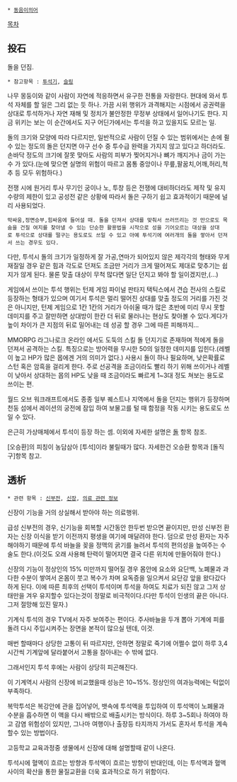  * [[동음이의어]]

[[목차]]

== 投石 ==

돌을 던짐. 

 * 참고항목 : [[투석기]], [[슬링]]

나무 몽둥이와 같이 사람이 자연에 적응하면서 유구한 전통을 자랑한다. 현대에 와서 투석 자체를 할 일은 그리 없는 듯 하나. 가끔 시위 행위가 과격해지는 시점에서 공권력을 상대로 투석하거나 자연 재해 및 정치가 불안정한 무정부 상태에서 일어나기도 한다. 지금 위키는 보는 이 순간에서도 지구 어딘가에서는 투석을 하고 있을지도 모르는 일.

돌의 크기와 모양에 따라 다르지만, 일반적으로 사람이 던질 수 있는 범위에서는 손에 쥘 수 있는 정도의 돌은 던지면 야구 선수 중 투수급 완력을 가지지 않고 있다고 하더라도. 손바닥 정도의 크기에 잘못 맞아도 사람의 피부가 찢어지거나 뼈가 깨지거나 금이 가는 수 가 있다.(눈에 맞으면 실명의 위험이 따르고 몸통 중앙이나 무릎,팔꿈치,어깨,허리,척추 등 모두 위험하다.)

전쟁 시에 원거리 투사 무기인 궁이나 노, 투창 등은 전쟁에 대비하더라도 제작 및 유지 수량의 제한이 있고 공성전 같은 상황에 따라서 돌은 구하기 쉽고 효과적이기 때문에 널리 사용되었다.

 막싸움,정면승부,힘싸움에 들어설 때. 돌을 던져서 상대를 맞춰서 쓰러뜨리는 것 만으로도 목숨을 건질 여지를 찾아낼 수 있는 단순한 활용법을 시작으로 성을 기어오르는 대상을 상대로 투석으로 상대를 떨구는 용도로도 쓰일 수 있고 아예 투석기에 여러개의 돌을 쌓아서 던져서 쓰는 경우도 있다.

다만, 투석시 돌의 크기가 일정하게 잘 가공,연마가 되어있지 않은 제각각의 형태와 무게 재질일 경우 같은 힘과 각도로 던져도 조금만 거리가 크게 떨어져도 제대로 맞추기는 쉽지가 않게 된다. 물론 맞출 대상이 무척 많다면 일단 던지고 봐야 할 일이겠지만,(...)

게임에서 쓰이는 투석 행위는 턴제 게임 파이널 판타지 택틱스에서 견습 전사의 스킬로 등장하는 형태가 있으며 여기서 투석은 멀리 떨어진 상대를 맞출 정도의 거리를 가진 것은 아니지만, 턴제 게임으로 1칸 1칸의 거리가 아쉬울 때가 많은 초반에 미리 무시 못할 데미지를 주고 잘만하면 상대방이 한칸 더 뒤로 물러나는 현상도 찾아볼 수 있다.게다가 높이 차이가 큰 지점의 뒤로 밀어내는 데 성공 할 경우 그에 따른 피해까지...

MMORPG 라그나로크 온라인 에서도 도둑의 스킬 돌 던지기로 존재하며 적에게 돌을 던져서 공격하는 스킬. 특징으로는 방어력을 무시한 50의 일정한 데미지를 입힌다.(레벨이 높고 HP가 많은 몹에겐 거의 의미가 없다.) 사용시 돌이 하나 필요하며, 낮은확률로 스턴 혹은 암흑을 걸리게 한다. 주로 선공격을 조금이라도 빨리 하기 위해 쓰이거나 레벨이 낮아서 상대하는 몹의 HP도 낮을 때 조금이라도 빠르게 1~3대 정도 쳐보는 용도로 쓰이는 편.

월드 오브 워크래프트에서도 종종 일부 퀘스트나 지역에서 돌을 던지는 행위가 등장하며 천둥 섬에서 레이션의 궁전에 잠입 하여 보물고를 털 때 함정을 작동 시키는 용도로도 쓰일 수 있다.

은근히 가상매체에서 투석이 등장 하는 셈. 이외에 자세한 설명은 [[돌]] 항목 참조.

[오승환]의 피칭이 농담삼아 [투석]이라 불릴때가 많다. 자세한건 오승환 항목과 [돌직구]항목 참고.

== 透析 ==
 * 관련 항목 : [[신부전]], [[신장]], [[의료 관련 정보]]

신장이 기능을 거의 상실해서 받아야 하는 의료행위.

급성 신부전의 경우, 신기능을 회복할 시간동안 한두번 받으면 끝이지만, 만성 신부전 환자는 신장 이식을 받기 이전까지 평생을 여기에 매달려야 한다. 덤으로 만성 환자는 자주해야하기 때문에 투석 바늘을 꽂을 정맥의 굵기를 늘려서 투석의 편의성을 높여주는 수술도 한다.(이것도 오래 사용해 탄력이 떨어지면 결국 다른 위치에 만들어줘야 한다.)

신장의 기능이 정상인의 15% 미만까지 떨어질 경우 몸안에 요소와 요단백, 노폐물과 과다한 수분이 쌓여서 온몸이 붓고 복수가 차며 요독증을 일으켜서 요단강 앞을 왔다갔다 하게 된다. 이에 따른 최후의 선택이 투석이며 투석을 하여도 치료가 되진 않고 그저 상태만을 겨우 유지할수 있다는것이 정말로 비극적이다.(다만 투석이 인생의 끝은 아니다. 그저 절망해 있진 말자.)

기계식 투석의 경우 TV에서 자주 보여주는 편이다. 주사바늘을 두개 뽑아 기계에 피를 돌려 다시 주입시켜주는 장면을 본적이 많으실 텐데, 이것.

매번 할때마다 상당한 고통이 뒤 따르지만, 안하면 정말로 죽기에 어쩔수 없이 하루 3,4시간씩 기계앞에 달라붙어서 고통을 참아내는 수 밖에 없다.

그래서인지 투석 후에는 사람이 상당히 피곤해진다.

이 기계역시 사람의 신장에 비교했을때 성능은 10~15%. 정상인의 여과능력에는 턱없이 부족하다.

복막투석은 복강안에 관을 집어넣어, 뱃속에 투석액을 투입하여 이 투석액이 노폐물과 수분을 흡수하면 이 액을 다시 배밖으로 배출시키는 방식이다. 하루 3~5회나 하여야 하고 감염 위험성이 있지만, 그나마 여행이나 출장등 타지까지 가서도 혼자서 투석을 계속할수 있는 방법이다.

고등학교 교육과정중 생물에서 신장에 대해 설명할때 같이 나온다.

투석시에 혈액이 흐르는 방향과 투석액이 흐르는 방향이 반대인데, 이는 투석액과 혈액사이의 확산을 통한 물질교환을 더욱 효과적으로 하기 위함이다.
